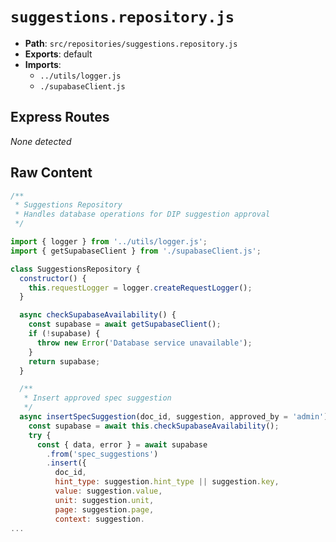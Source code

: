 # `suggestions.repository.js`

- **Path**: `src/repositories/suggestions.repository.js`
- **Exports**: default
- **Imports**:
  - `../utils/logger.js`
  - `./supabaseClient.js`

## Express Routes
_None detected_

## Raw Content

```js
/**
 * Suggestions Repository
 * Handles database operations for DIP suggestion approval
 */

import { logger } from '../utils/logger.js';
import { getSupabaseClient } from './supabaseClient.js';

class SuggestionsRepository {
  constructor() {
    this.requestLogger = logger.createRequestLogger();
  }

  async checkSupabaseAvailability() {
    const supabase = await getSupabaseClient();
    if (!supabase) {
      throw new Error('Database service unavailable');
    }
    return supabase;
  }

  /**
   * Insert approved spec suggestion
   */
  async insertSpecSuggestion(doc_id, suggestion, approved_by = 'admin') {
    const supabase = await this.checkSupabaseAvailability();
    try {
      const { data, error } = await supabase
        .from('spec_suggestions')
        .insert({
          doc_id,
          hint_type: suggestion.hint_type || suggestion.key,
          value: suggestion.value,
          unit: suggestion.unit,
          page: suggestion.page,
          context: suggestion.
...
```
